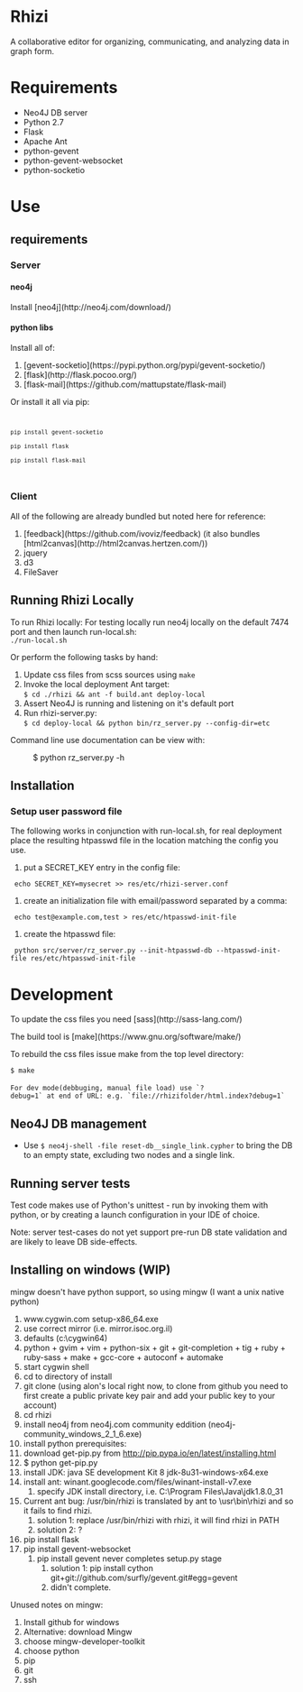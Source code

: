 = Rhizi =

A collaborative editor for organizing, communicating, and analyzing data in graph form.

= Requirements =
* Neo4J DB server
* Python 2.7
* Flask
* Apache Ant
* python-gevent
* python-gevent-websocket
* python-socketio

= Use =

== requirements ==
=== Server ===
==== neo4j ====
Install [neo4j](http://neo4j.com/download/)

==== python libs ====
Install all of:
# [gevent-socketio](https://pypi.python.org/pypi/gevent-socketio/)
# [flask](http://flask.pocoo.org/)
# [flask-mail](https://github.com/mattupstate/flask-mail)

Or install it all via pip:
<code>
 pip install gevent-socketio
 pip install flask
 pip install flask-mail
</code>

=== Client ===
All of the following are already bundled but noted here for reference:
# [feedback](https://github.com/ivoviz/feedback) (it also bundles [html2canvas](http://html2canvas.hertzen.com/))
# jquery
# d3
# FileSaver

== Running Rhizi Locally ==
To run Rhizi locally:
For testing locally run neo4j locally on the default 7474 port and then launch run-local.sh:<br><code>./run-local.sh</code>

Or perform the following tasks by hand:
# Update css files from scss sources using <code>make</code>
# Invoke the local deployment Ant target:<br><code>$ cd ./rhizi && ant -f build.ant deploy-local</code>
# Assert Neo4J is running and listening on it's default port
# Run rhizi-server.py:<br><code>$ cd deploy-local && python bin/rz_server.py --config-dir=etc</code>

Command line use documentation can be view with:
:$ python rz_server.py -h

== Installation ==

=== Setup user password file ===
The following works in conjunction with run-local.sh, for real deployment place the resulting htpasswd file in the location matching the config you use.
# put a SECRET_KEY entry in the config file:
  echo SECRET_KEY=mysecret >> res/etc/rhizi-server.conf
# create an initialization file with email/password separated by a comma:
  echo test@example.com,test > res/etc/htpasswd-init-file
# create the htpasswd file:
  python src/server/rz_server.py --init-htpasswd-db --htpasswd-init-file res/etc/htpasswd-init-file

= Development =

To update the css files you need [sass](http://sass-lang.com/)

The build tool is [make](https://www.gnu.org/software/make/)

To rebuild the css files issue make from the top level directory:

 $ make
 
 For dev mode(debbuging, manual file load) use `?debug=1` at end of URL: e.g. `file://rhizifolder/html.index?debug=1`

== Neo4J DB management ==

* Use <code>$ neo4j-shell -file reset-db__single_link.cypher</code> to bring the DB to an empty state, excluding two nodes and a single link.

== Running server tests ==

Test code makes use of Python's unittest - run by invoking them with python,
or by creating a launch configuration in your IDE of choice.

Note: server test-cases do not yet support pre-run DB state validation and are
likely to leave DB side-effects.

== Installing on windows (WIP) ==
mingw doesn't have python support, so using mingw (I want a unix native python)
# www.cygwin.com setup-x86_64.exe
# use correct mirror (i.e. mirror.isoc.org.il)
# defaults (c:\cygwin64)
# python + gvim + vim + python-six + git + git-completion + tig + ruby + ruby-sass + make + gcc-core + autoconf + automake
# start cygwin shell
# cd to directory of install
# git clone (using alon's local right now, to clone from github you need to first create a public private key pair and add your public key to your account)
# cd rhizi
# install neo4j from neo4j.com community eddition (neo4j-community_windows_2_1_6.exe)
# install python prerequisites:
# download get-pip.py from http://pip.pypa.io/en/latest/installing.html
# $ python get-pip.py
# install JDK: java SE development Kit 8 jdk-8u31-windows-x64.exe
# install ant: winant.googlecode.com/files/winant-install-v7.exe
## specify JDK install directory, i.e. C:\Program Files\Java\jdk1.8.0_31
# Current ant bug: /usr/bin/rhizi is translated by ant to \usr\bin\rhizi and so it fails to find rhizi.
## solution 1: replace /usr/bin/rhizi with rhizi, it will find rhizi in PATH
## solution 2: ?
# pip install flask
# pip install gevent-websocket
## pip install gevent never completes setup.py stage
### solution 1: pip install cython git+git://github.com/surfly/gevent.git#egg=gevent
### didn't complete.


Unused notes on mingw:
# Install github for windows
# Alternative: download Mingw
# choose mingw-developer-toolkit
# choose python
# pip
# git
# ssh


